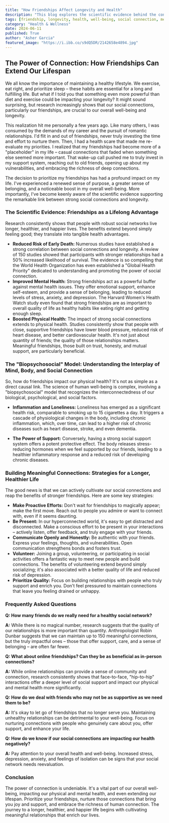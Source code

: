 ```yaml
---
title: "How Friendships Affect Longevity and Health"
description: "This blog explores the scientific evidence behind the connection between strong social bonds and increased lifespan, improved mental and physical health. It highlights how meaningful friendships act as a buffer against stress, loneliness, and chronic disease, offering valuable insights into fostering healthy relationships for a longer, happier life."
tags: [friendship, longevity, health, well-being, social connection, mental health, physical health, support system, relationships, lifespan, stress, loneliness, chronic disease]
category: "Health & Wellness"
date: 2024-06-11
published: True
author: "Asher Garcia"
featured_image: "https://i.ibb.co/s9dQ5DR/2142658e4894.jpg"
---
```


## The Power of Connection: How Friendships Can Extend Our Lifespan

We all know the importance of maintaining a healthy lifestyle. We exercise, eat right, and prioritize sleep – these habits are essential for a long and fulfilling life. But what if I told you that something even more powerful than diet and exercise could be impacting your longevity?  It might sound surprising, but research increasingly shows that our social connections, particularly our friendships, are crucial to our overall well-being and longevity.

This realization hit me personally a few years ago. Like many others, I was consumed by the demands of my career and the pursuit of romantic relationships. I'd flit in and out of friendships, never truly investing the time and effort to nurture them. Then, I had a health scare that made me re-evaluate my priorities. I realized that my friendships had become more of a "placeholder" in my life – casual connections that faded when something else seemed more important. That wake-up call pushed me to truly invest in my support system, reaching out to old friends, opening up about my vulnerabilities, and embracing the richness of deep connections.

The decision to prioritize my friendships has had a profound impact on my life. I've experienced a renewed sense of purpose, a greater sense of belonging, and a noticeable boost in my overall well-being.  More importantly, I've become keenly aware of the scientific evidence supporting the remarkable link between strong social connections and longevity. 

### The Scientific Evidence: Friendships as a Lifelong Advantage

Research consistently shows that people with robust social networks live longer, healthier, and happier lives. The benefits extend beyond simply feeling good; they translate into tangible health advantages. 

- **Reduced Risk of Early Death:** Numerous studies have established a strong correlation between social connections and longevity.  A review of 150 studies showed that participants with stronger relationships had a 50% increased likelihood of survival.  The evidence is so compelling that the World Health Organization has even established a "Global Health Priority" dedicated to understanding and promoting the power of social connection.
- **Improved Mental Health:** Strong friendships act as a powerful buffer against mental health issues. They offer emotional support, enhance self-esteem, and provide a sense of belonging, leading to reduced levels of stress, anxiety, and depression.  The Harvard Women's Health Watch study even found that strong friendships are as important to overall quality of life as healthy habits like eating right and getting enough sleep.
- **Boosted Physical Health:**  The impact of strong social connections extends to physical health. Studies consistently show that people with close, supportive friendships have lower blood pressure, reduced risk of heart disease, and better cardiovascular health.  It's not just about quantity of friends; the quality of those relationships matters.  Meaningful friendships, those built on trust, honesty, and mutual support, are particularly beneficial.

### The "Biopsychosocial" Model: Understanding the Interplay of Mind, Body, and Social Connection

So, how do friendships impact our physical health? It's not as simple as a direct causal link.  The science of human well-being is complex, involving a "biopsychosocial" model that recognizes the interconnectedness of our biological, psychological, and social factors. 

- **Inflammation and Loneliness:**  Loneliness has emerged as a significant health risk, comparable to smoking up to 15 cigarettes a day.  It triggers a cascade of physiological changes in the body, including chronic inflammation, which, over time, can lead to a higher risk of chronic diseases such as heart disease, stroke, and even dementia.  

- **The Power of Support:**  Conversely, having a strong social support system offers a potent protective effect.  The body releases stress-reducing hormones when we feel supported by our friends, leading to a healthier inflammatory response and a reduced risk of developing chronic diseases.

### Building Meaningful Connections: Strategies for a Longer, Healthier Life

The good news is that we can actively cultivate our social connections and reap the benefits of stronger friendships.  Here are some key strategies:

- **Make Proactive Efforts:** Don't wait for friendships to magically appear; make the first move. Reach out to people you admire or want to connect with, even if it seems daunting.
- **Be Present:**  In our hyperconnected world, it's easy to get distracted and disconnected.  Make a conscious effort to be present in your interactions – actively listen, offer feedback, and truly engage with your friends.
- **Communicate Openly and Honestly:**  Be authentic with your friends. Express your feelings, thoughts, and vulnerabilities.  Open communication strengthens bonds and fosters trust.
- **Volunteer:**  Joining a group, volunteering, or participating in social activities offers a fantastic way to meet new people and build connections.  The benefits of volunteering extend beyond simply socializing; it's also associated with a better quality of life and reduced risk of depression.
- **Prioritize Quality:**  Focus on building relationships with people who truly support and enrich you.  Don't feel pressured to maintain connections that leave you feeling drained or unhappy.

### Frequently Asked Questions

**Q: How many friends do we really need for a healthy social network?**

**A:** While there is no magical number, research suggests that the quality of our relationships is more important than quantity.  Anthropologist Robin Dunbar suggests that we can maintain up to 150 meaningful connections, but the truly impactful ones – those that offer support, care, and a sense of belonging – are often far fewer.  

**Q: What about online friendships? Can they be as beneficial as in-person connections?**

**A:**  While online relationships can provide a sense of community and connection, research consistently shows that face-to-face, "hip-to-hip" interactions offer a deeper level of social support and impact our physical and mental health more significantly.

**Q:  How do we deal with friends who may not be as supportive as we need them to be?**

**A:** It's okay to let go of friendships that no longer serve you.  Maintaining unhealthy relationships can be detrimental to your well-being. Focus on nurturing connections with people who genuinely care about you, offer support, and enhance your life. 

**Q: How do we know if our social connections are impacting our health negatively?**

**A:**  Pay attention to your overall health and well-being.  Increased stress, depression, anxiety, and feelings of isolation can be signs that your social network needs reevaluation.  
 
### Conclusion

The power of connection is undeniable. It's a vital part of our overall well-being, impacting our physical and mental health, and even extending our lifespan.   Prioritize your friendships, nurture those connections that bring you joy and support, and embrace the richness of human connection. The journey to a longer, healthier, and happier life begins with cultivating meaningful relationships that enrich our lives.
